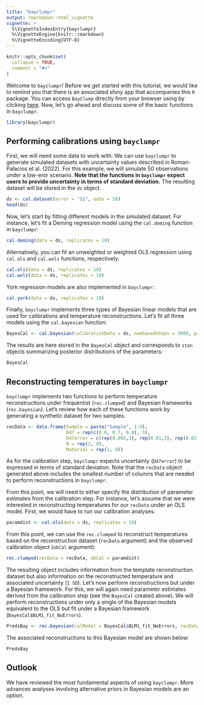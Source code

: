 ```yaml
---
title: "bayclumpr"
output: rmarkdown::html_vignette
vignette: >
  %\VignetteIndexEntry{bayclumpr}
  %\VignetteEngine{knitr::rmarkdown}
  %\VignetteEncoding{UTF-8}
---
```


```r
knitr::opts_chunk$set(
  collapse = TRUE,
  comment = "#>"
)
```


Welcome to `bayclumpr`! Before we get started with this tutorial, we would like to remind you that there is an associated shiny app that accompanies this `R` package. You can access `BayClump` directly from your browser using by clicking [here](https://bayclump.tripatilab.epss.ucla.edu/). Now, let's go ahead and discuss some of the basic functions in `bayclumpr`. 

```r
library(bayclumpr)
```


## Performing calibrations using `bayclumpr`

First, we will need some data to work with. We can use `bayclumpr` to generate simulated datasets with uncertainty values described in Roman-Palacios et al. (2022). For this example, we will simulate 50 observations under a low-eror scenario. __Note that the functions in `bayclumpr` expect users to provide uncertainty in terms of standard deviation.__ The resulting dataset will be stored in the `ds` object.

```r
ds <- cal.dataset(error = "S1", nobs = 50)
head(ds)
```

Now, let's start by fitting different models in the simulated dataset. For instance, let's fit a Deming regression model using  the `cal.deming` function in `bayclumpr`:

```r
cal.deming(data = ds, replicates = 10)
```

Alternatively, you can fit an unweighted or weighted OLS regression using `cal.ols` and `cal.wols` functions, respectively:

```r
cal.ols(data = ds, replicates = 10)
cal.wols(data = ds, replicates = 10)
```

York regression models are also implemented in `bayclumpr`:

```r
cal.york(data = ds, replicates = 10)
```

Finally, `bayclumpr` implements three types of Bayesian linear models that are used for calibrations and temperature reconstructions. Let's fit all three models using the `cal.bayesian` function:

```r
BayesCal <- cal.bayesian(calibrationData = ds, numSavedSteps = 3000, priors = "Weak")
```

The results are here stored in the `BayesCal` object and corresponds to `stan` objects summarizing posterior distributions of the parameters:

```r
BayesCal
```

## Reconstructing temperatures in `bayclumpr`

`bayclumpr` implements two functions to perform temperature reconstructions under frequentist (`rec.clumped`) and Bayesian frameworks (`rec.bayesian`). Let's review how each of these functions work by generating a synthetic dataset for two samples.

```r
recData <- data.frame(Sample = paste("Sample", 1:9), 
                      D47 = rep(c(0.6, 0.7, 0.8), 3), 
                      D47error = c(rep(0.005,3), rep(0.01,3), rep(0.02,3)),
                      N = rep(2, 9),
                      Material = rep(1, 9))
```

As for the calibration step, `bayclumpr` expects uncertainty (`D47error`) to be expressed in terms of standard deviation. Note that the `recData` object generated above includes the smallest number of columns that are needed to perform reconstructions in `bayclumpr`.

From this point, we will need to either specify the distribution of parameter estimates from the calibration step. For instance, let's assume that we were interested in reconstructing temperatures for our `recData` under an OLS model. First, we would have to run our calibration analyses:

```r
paramdist <- cal.ols(data = ds, replicates = 10)
```

From this point, we can use the `rec.clumped` to reconstruct temperatures based on the reconstruction dataset (`recData` argument) and the observed calibration object (`obCal` argument):

```r
rec.clumped(recData = recData, obCal = paramdist)
```

The resulting object includes information from the template reconstruction dataset but also information on the reconstructed temperature and associated uncertainty (`1 SD`). Let's now perform reconstructions but under a Bayesian framework. For this, we will again need parameter estimates derived from the calibration step (see the `BayesCal` created above). We will perform reconstructions under only a single of the Bayesian models equivalent to the OLS but fit under a Bayesian framework (`BayesCal$BLM1_fit_NoErrors`). 

```r
PredsBay <- rec.bayesian(calModel = BayesCal$BLM1_fit_NoErrors, recData = recData, iter = 1000, postcalsamples = 100)
```

The associated reconstructions to this Bayesian model are shown below:

```r
PredsBay
```

## Outlook

We have reviewed the most fundamental aspects of using `bayclumpr`. More advances analyses involving alternative priors in Bayesian models are an option.



